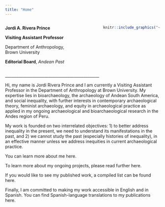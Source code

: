 ```yaml
---
title: "Home"
---
```


:::: {.columns}

::: {.column width="50%"}
**Jordi A. Rivera Prince**

**Visiting Assistant Professor**

Department of Anthropology, Brown University

**Editorial Board**, *Andean Past*
:::

::: {.column width="10%"}
:::

::: {.column width="40%"}
```r
knitr::include_graphics("~/Documents/GitHub/jriveraprince/images/JARP_Headshot.jpg")
```
:::
::::


\_\_\_\_\_\_\_\_\_\_\_\_\_\_\_\_\_\_\_\_\_\_\_\_\_\_\_\_\_\_\_\_\_\_\_\_\_\_\_\_\_\_\_\_\_\_\_\_

Hi, my name is Jordi Rivera Prince and I am currently a Visiting Assistant Professor in the Department of Anthropology at Brown University. My expertise lies in bioarchaeology, the archaeology of Andean South America, and social inequality, with further interests in contemporary archaeological theory, feminist archaeology, and equity in archaeological practice as applied in my ongoing archaeological and bioarchaeological research in the Andes region of Peru.

My work is founded on two interrelated objectives: 1) to better address inequality in the present, we need to understand its manifestations in the past, and 2) we cannot study the past (especially histories of inequality), in an effective manner unless we address inequities in current archaeological practice.

You can learn more about me here.

To learn more about my ongoing projects, please read further here.

If you would like to see my published work, a compiled list can be found here.

Finally, I am committed to making my work accessible in English and in Spanish. You can find Spanish-language translations to my publications here.

